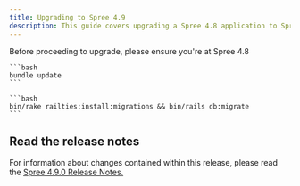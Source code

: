 ```yaml
---
title: Upgrading to Spree 4.9
description: This guide covers upgrading a Spree 4.8 application to Spree 4.9.
---
```


<Info>
  Before proceeding to upgrade, please ensure you're at Spree 4.8
</Info>

<AccordionGroup>
  <Accordion title="1. Update gems">

    ```bash
    bundle update
    ```
  </Accordion>

  <Accordion title="2. Install and run missing migrations">

    ```bash
    bin/rake railties:install:migrations && bin/rails db:migrate
    ```
  </Accordion>
</AccordionGroup>

## Read the release notes

For information about changes contained within this release, please read the [Spree 4.9.0 Release Notes.](https://github.com/orgs/spree/discussions/12123)
